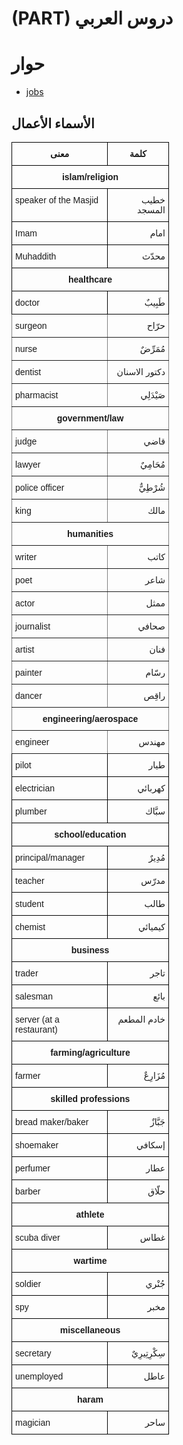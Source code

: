 # (PART) دروس العربي {-}

# حوار{#conversation}

- [jobs](#jobs)

## الأسماء الأعمال{#jobs}

<!-- https://docs.google.com/spreadsheets/d/1JWru1uMgzjoVNyJL8Mqw2sXvRjtlB_qyst9rVU9gAVo/edit#gid=0 -->

\begin{table}[]
\begin{tabular}{lr}
\multicolumn{1}{c}{\textbf{معنى}} & \multicolumn{1}{c}{\textbf{كلمة}} \\
\multicolumn{2}{c}{\textbf{islam/religion}}                           \\
speaker of the Masjid             & خطيب المسجد                       \\
Imam                              & امام                              \\
Muhaddith                         & محدّث                             \\
\multicolumn{2}{c}{\textbf{healthcare}}                               \\
doctor                            & طَبِيبٌ                           \\
surgeon                           & حرّاح                             \\
nurse                             & مُمَرِّضٌ                         \\
dentist                           & دكتور الاسنان                     \\
pharmacist                        & صَيْدَلِي                         \\
\multicolumn{2}{c}{\textbf{government/law}}                           \\
judge                             & قاضي                              \\
lawyer                            & مُحَامِيٌ                         \\
police officer                    & شُرْطِيٌّ                         \\
king                              & مالك                              \\
\multicolumn{2}{c}{\textbf{humanities}}                               \\
writer                            & كاتب                              \\ \hline
\multicolumn{1}{|l|}{poet}        & \multicolumn{1}{r|}{شاعر}         \\ \hline
\multicolumn{1}{|l|}{actor}       & \multicolumn{1}{r|}{ممثل}         \\ \hline
\multicolumn{1}{|l|}{journalist}  & \multicolumn{1}{r|}{صحافي}        \\ \hline
artist                            & فنان                              \\
painter                           & رسّام                             \\
dancer                            & راقِص                             \\
\multicolumn{2}{c}{\textbf{engineering/aerospace}}                    \\
engineer                          & مهندس                             \\
pilot                             & طيار                              \\
electrician                       & كهربائي                           \\
plumber                           & سبَّاك                            \\
\multicolumn{2}{c}{\textbf{school/education}}                         \\
principal/manager                 & مُدِيرٌ                           \\
teacher                           & مدرّس                             \\
student                           & طالب                              \\
chemist                           & كيميائي                           \\
\multicolumn{2}{c}{\textbf{business}}                                 \\
trader                            & تاجر                              \\
salesman                          & بائع                              \\
server (at a restaurant)          & خادم المطعم                       \\
\multicolumn{2}{c}{\textbf{farming/agriculture}}                      \\
farmer                            & مُزَارِعٌ                         \\
\multicolumn{2}{c}{\textbf{skilled professions}}                      \\
bread maker/baker                 & جَبَّازٌ                          \\
shoemaker                         & إسكافي                            \\
perfumer                          & عطار                              \\
barber                            & حلّاق                             \\
\multicolumn{2}{c}{\textbf{athlete}}                                  \\
scuba diver                       & غطاس                              \\
\multicolumn{2}{c}{\textbf{wartime}}                                  \\
soldier                           & جُنْري                            \\
spy                               & مخبر                              \\
\multicolumn{2}{c}{\textbf{miscellaneous}}                            \\
secretary                         & سِكْرِتِيرِيٌ                     \\
unemployed                        & عاطل                              \\
\multicolumn{2}{c}{\textbf{haram}}                                    \\
magician                          & ساحر                             
\end{tabular}
\end{table}

<style type="text/css">
.tg  {border-collapse:collapse;border-spacing:0;}
.tg td{border-color:black;border-style:solid;border-width:1px;font-family:Arial, sans-serif;font-size:14px;
  overflow:hidden;padding:10px 5px;word-break:normal;}
.tg th{border-color:black;border-style:solid;border-width:1px;font-family:Arial, sans-serif;font-size:14px;
  font-weight:normal;overflow:hidden;padding:10px 5px;word-break:normal;}
.tg .tg-bobw{font-weight:bold;text-align:center;vertical-align:bottom}
.tg .tg-our0{border-color:inherit;text-align:right;vertical-align:bottom}
.tg .tg-ybwq{border-color:inherit;text-align:right;vertical-align:top}
.tg .tg-amwm{font-weight:bold;text-align:center;vertical-align:top}
.tg .tg-0lax{text-align:left;vertical-align:top}
.tg .tg-jjut{text-align:right;vertical-align:top}
.tg .tg-za14{border-color:inherit;text-align:left;vertical-align:bottom}
.tg .tg-0pky{border-color:inherit;text-align:left;vertical-align:top}
.tg .tg-fll5{border-color:inherit;font-weight:bold;text-align:center;vertical-align:bottom}
.tg .tg-7zrl{text-align:left;vertical-align:bottom}
.tg .tg-5n1h{text-align:right;vertical-align:bottom}
</style>
<table class="tg" style="width:50%">
<thead>
  <tr>
    <th class="tg-amwm">معنى</th>
    <th class="tg-amwm">كلمة</th>
  </tr>
</thead>
<tbody>
  <tr>
    <td class="tg-amwm" colspan="2"><span style="font-weight:bold">islam/religion</span></td>
  </tr>
  <tr>
    <td class="tg-0lax">speaker of the Masjid</td>
    <td class="tg-jjut">خطيب المسجد</td>
  </tr>
  <tr>
    <td class="tg-0lax">Imam</td>
    <td class="tg-jjut">امام</td>
  </tr>
  <tr>
    <td class="tg-0lax">Muhaddith</td>
    <td class="tg-jjut">محدّث</td>
  </tr>
  <tr>
    <td class="tg-amwm" colspan="2"><span style="font-weight:bold">healthcare</span></td>
  </tr>
  <tr>
    <td class="tg-0lax">doctor</td>
    <td class="tg-jjut">طَبِيبٌ</td>
  </tr>
  <tr>
    <td class="tg-za14">surgeon</td>
    <td class="tg-our0">حرّاح</td>
  </tr>
  <tr>
    <td class="tg-za14">nurse</td>
    <td class="tg-our0">مُمَرِّضٌ</td>
  </tr>
  <tr>
    <td class="tg-0pky">dentist</td>
    <td class="tg-ybwq">دكتور الاسنان</td>
  </tr>
  <tr>
    <td class="tg-0pky">pharmacist</td>
    <td class="tg-ybwq">صَيْدَلِي</td>
  </tr>
  <tr>
    <td class="tg-fll5" colspan="2"><span style="font-weight:bold">government/law</span></td>
  </tr>
  <tr>
    <td class="tg-za14">judge</td>
    <td class="tg-our0">قاضي</td>
  </tr>
  <tr>
    <td class="tg-za14">lawyer</td>
    <td class="tg-our0">مُحَامِيٌ</td>
  </tr>
  <tr>
    <td class="tg-za14">police officer</td>
    <td class="tg-our0">شُرْطِيٌّ</td>
  </tr>
  <tr>
    <td class="tg-0pky">king</td>
    <td class="tg-ybwq">مالك</td>
  </tr>
  <tr>
    <td class="tg-fll5" colspan="2"><span style="font-weight:bold">humanities</span></td>
  </tr>
  <tr>
    <td class="tg-0pky">writer</td>
    <td class="tg-ybwq">كاتب</td>
  </tr>
  <tr>
    <td class="tg-0pky">poet</td>
    <td class="tg-ybwq">شاعر</td>
  </tr>
  <tr>
    <td class="tg-za14">actor</td>
    <td class="tg-our0">ممثل</td>
  </tr>
  <tr>
    <td class="tg-za14">journalist</td>
    <td class="tg-our0">صحافي</td>
  </tr>
  <tr>
    <td class="tg-0pky">artist</td>
    <td class="tg-ybwq">فنان</td>
  </tr>
  <tr>
    <td class="tg-0pky">painter</td>
    <td class="tg-ybwq">رسّام</td>
  </tr>
  <tr>
    <td class="tg-0pky">dancer</td>
    <td class="tg-ybwq">راقِص</td>
  </tr>
  <tr>
    <td class="tg-fll5" colspan="2"><span style="font-weight:bold">engineering/aerospace</span></td>
  </tr>
  <tr>
    <td class="tg-za14">engineer</td>
    <td class="tg-our0">مهندس</td>
  </tr>
  <tr>
    <td class="tg-7zrl">pilot</td>
    <td class="tg-5n1h">طيار</td>
  </tr>
  <tr>
    <td class="tg-0lax">electrician</td>
    <td class="tg-jjut">كهربائي</td>
  </tr>
  <tr>
    <td class="tg-0lax">plumber</td>
    <td class="tg-jjut">سبَّاك</td>
  </tr>
  <tr>
    <td class="tg-bobw" colspan="2"><span style="font-weight:bold">school/education</span></td>
  </tr>
  <tr>
    <td class="tg-7zrl">principal/manager</td>
    <td class="tg-5n1h">مُدِيرٌ</td>
  </tr>
  <tr>
    <td class="tg-7zrl">teacher</td>
    <td class="tg-5n1h">مدرّس</td>
  </tr>
  <tr>
    <td class="tg-7zrl">student</td>
    <td class="tg-5n1h">طالب</td>
  </tr>
  <tr>
    <td class="tg-7zrl">chemist</td>
    <td class="tg-5n1h">كيميائي</td>
  </tr>
  <tr>
    <td class="tg-amwm" colspan="2"><span style="font-weight:bold">business</span></td>
  </tr>
  <tr>
    <td class="tg-0lax">trader</td>
    <td class="tg-jjut">تاجر</td>
  </tr>
  <tr>
    <td class="tg-0lax">salesman</td>
    <td class="tg-jjut">بائع</td>
  </tr>
  <tr>
    <td class="tg-0lax">server (at a restaurant)</td>
    <td class="tg-jjut">خادم المطعم</td>
  </tr>
  <tr>
    <td class="tg-bobw" colspan="2"><span style="font-weight:bold">farming/agriculture</span></td>
  </tr>
  <tr>
    <td class="tg-0lax">farmer</td>
    <td class="tg-jjut">مُزَارِعٌ</td>
  </tr>
  <tr>
    <td class="tg-amwm" colspan="2"><span style="font-weight:bold">skilled professions</span></td>
  </tr>
  <tr>
    <td class="tg-7zrl">bread maker/baker</td>
    <td class="tg-5n1h">جَبَّازٌ</td>
  </tr>
  <tr>
    <td class="tg-0lax">shoemaker</td>
    <td class="tg-jjut">إسكافي</td>
  </tr>
  <tr>
    <td class="tg-0lax">perfumer</td>
    <td class="tg-jjut">عطار</td>
  </tr>
  <tr>
    <td class="tg-0lax">barber</td>
    <td class="tg-5n1h">حلّاق</td>
  </tr>
  <tr>
    <td class="tg-amwm" colspan="2"><span style="font-weight:bold">athlete</span></td>
  </tr>
  <tr>
    <td class="tg-0lax">scuba diver</td>
    <td class="tg-jjut">غطاس</td>
  </tr>
  <tr>
    <td class="tg-amwm" colspan="2"><span style="font-weight:bold">wartime</span></td>
  </tr>
  <tr>
    <td class="tg-7zrl">soldier</td>
    <td class="tg-5n1h">جُنْري</td>
  </tr>
  <tr>
    <td class="tg-0lax">spy</td>
    <td class="tg-jjut">مخبر</td>
  </tr>
  <tr>
    <td class="tg-amwm" colspan="2"><span style="font-weight:bold">miscellaneous</span></td>
  </tr>
  <tr>
    <td class="tg-0lax">secretary</td>
    <td class="tg-jjut">سِكْرِتِيرِيٌ</td>
  </tr>
  <tr>
    <td class="tg-0lax">unemployed</td>
    <td class="tg-jjut">عاطل</td>
  </tr>
  <tr>
    <td class="tg-bobw" colspan="2"><span style="font-weight:bold">haram</span></td>
  </tr>
  <tr>
    <td class="tg-7zrl">magician</td>
    <td class="tg-5n1h">ساحر</td>
  </tr>
</tbody>
</table>
